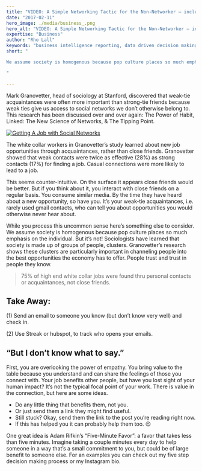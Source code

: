 ```yaml
---
title: "VIDEO: A Simple Networking Tactic for the Non-Networker – includes the exact email script."
date: "2017-02-11"
hero_image: ./media/business_.png
hero_alt: "VIDEO: A Simple Networking Tactic for the Non-Networker – includes the exact email script."
expertise: "Business"
author: "Rho Lall"
keywords: "business intelligence reporting, data driven decision making, data driven decisions, using data to make decisions"
short: "

We assume society is homogenous because pop culture places so much emphasis on the individual. But it’s not!

"

---
```


Mark Granovetter, head of sociology at Stanford, discovered that weak-tie acquaintances were often more important than strong-tie friends because weak ties give us access to social networks we don’t otherwise belong to. This research has been discussed over and over again: The Power of Habit, Linked: The New Science of Networks, & The Tipping Point.

[![Getting A Job with Social Networks](https://img.youtube.com/vi/g3bBajcR5fE/hqdefault.jpg)](https://youtu.be/g3bBajcR5fE)

The white collar workers in Granovetter’s study learned about new job opportunities through acquaintances, rather than close friends. Granovetter showed that weak contacts were twice as effective (28%) as strong contacts (17%) for finding a job. Casual connections were more likely to lead to a job.

This seems counter-intuitive. On the surface it appears close friends would be better. But if you think about it, you interact with close friends on a regular basis. You consume similar media. By the time they have heard about a new opportunity, so have you. It’s your weak-tie acquaintances, i.e. rarely used gmail contacts, who can tell you about opportunities you would otherwise never hear about.

While you process this uncommon sense here’s something else to consider. We assume society is homogenous because pop culture places so much emphasis on the individual. But it’s not! Sociologists have learned that society is made up of groups of people, clusters. Granovetter’s research shows these clusters are particularly important in channeling people into the best opportunities the economy has to offer. People trust and trust in people they know.

>75% of high end white collar jobs were found thru personal contacts or acquaintances, not close friends.

## Take Away:
(1) Send an email to someone you know (but don’t know very well) and check in.

(2) Use Streak or hubspot, to track who opens your emails.

## “But I don’t know what to say.”

First, you are overlooking the power of empathy. You bring value to the table because you understand and can share the feelings of those you connect with. Your job benefits other people, but have you lost sight of your human impact? It’s not the typical focal point of your work. There is value in the connection, but here are some ideas.

- Do any little thing that benefits them, not you.
- Or just send them a link they might find useful.
- Still stuck? Okay, send them the link to the post you’re reading right now.
- If this has helped you it can probably help them too. 😉

One great idea is Adam Rifkin’s “Five-Minute Favor”: a favor that takes less than five minutes. Imagine taking a couple minutes every day to help someone in a way that’s a small commitment to you, but could be of large benefit to someone else. For an examples you can check out my five step decision making process or my Instagram bio.